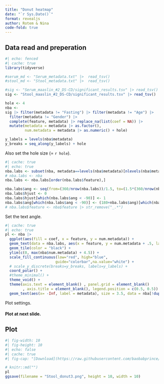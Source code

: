 ```yaml
---
title: "Donut heatmap"
date: "`r Sys.Date()`"
format: revealjs
author: Rotem & Nina
code-fold: true
---
```


## Data read and preperation

```r
#| echo: fenced
#| cache: true
library(tidyverse)

#serum_md <- "Serum_metadata.txt" |>  read_tsv()
#stool_md <- "Stool_metadata.txt" |>  read_tsv()

#sig <- "Serum_maaslin_#2_DS-CD/significant_results.tsv" |> read_tsv()
sig <- "Stool_maaslin_#2_DS-CD/significant_results.tsv" |> read_tsv()

hole <- 4
nba <- 
sig |> filter(metadata != "Fasting") |> filter(metadata != "Age") |> 
  filter(metadata != "Gender") |> 
  complete(feature, metadata) |> replace_na(list(coef = NA)) |> 
  mutate(metadata = metadata |> as.factor(), 
         num.metadata = metadata |> as.numeric() + hole) 

y_labels = levels(nba$metadata)
y_breaks = seq_along(y_labels) + hole
```

Also set the hole size (= `r hole`).

```r
#| cache: true
#| echo: true
nba.labs <- subset(nba, metadata==levels(nba$metadata)[nlevels(nba$metadata)])
# nba.labs <- nba
nba.labs <- nba.labs[order(nba.labs$feature),]

nba.labs$ang <- seq(from=(360/nrow(nba.labs))/1.5, to=(1.5*(360/nrow(nba.labs)))-360, length.out=nrow(nba.labs))+80
nba.labs$hjust <- 0
nba.labs$hjust[which(nba.labs$ang < -90)] <- 1
nba.labs$ang[which(nba.labs$ang < -90)] <- (180+nba.labs$ang)[which(nba.labs$ang < -90)]
# nba.labs$feature <- nba$feature |> str_remove("_.*")
```

Set the text angle.

```r
#| cache: true
#| echo: true
pl <- nba |> 
  ggplot(aes(fill = coef, x = feature, y = num.metadata)) + 
  geom_text(data = nba.labs, aes(x = feature, y = num.metadata + .5, label = feature %>% str_remove("_.*"), angle = ang, hjust = hjust), size = 3) + 
  geom_tile(color = "black") + 
  ylim(c(0, max(nba$num.metadata) + 4.5)) +
  scale_fill_continuous(low="red", high="blue", 
                       guide="colorbar",na.value="white") + 
  # scale_y_discrete(breaks=y_breaks, labels=y_labels) +
  coord_polar() + 
  #theme_minimal() + 
  theme_void() +
  theme(axis.text = element_blank() , panel.grid = element_blank()
        , axis.title = element_blank(), legend.position = c(0.5, 0.5)) +
  geom_text(aes(x= -Inf, label = metadata), size = 3.5, data = nba[!duplicated(nba$metadata),]) +   scale_x_discrete(expand = c(0.05, 0))
```

Plot settings.

#### Plot at next slide.

## Plot

```r
#| fig-width: 10
#| fig-height: 10
#| echo: false
#| cache: true
#| fig-cap: "[Download](https://raw.githubusercontent.com/baobabprince/mbx/master/Stool_donut3.png)"

# knitr::md("")
pl
ggsave(filename = "Stool_donut3.png", height = 10, width = 10)
```

